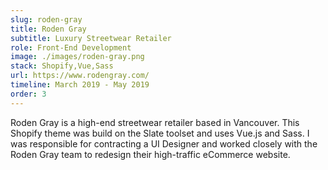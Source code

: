 ```yaml
---
slug: roden-gray
title: Roden Gray
subtitle: Luxury Streetwear Retailer
role: Front-End Development
image: ./images/roden-gray.png
stack: Shopify,Vue,Sass
url: https://www.rodengray.com/
timeline: March 2019 - May 2019
order: 3
---
```

Roden Gray is a high-end streetwear retailer based in Vancouver. This Shopify theme was build on the Slate toolset and uses Vue.js and Sass. I was responsible for contracting a UI Designer and worked closely with the Roden Gray team to redesign their high-traffic eCommerce website.
